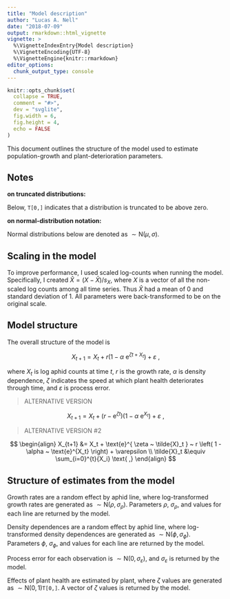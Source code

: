 ```yaml
---
title: "Model description"
author: "Lucas A. Nell"
date: "2018-07-09"
output: rmarkdown::html_vignette
vignette: >
  %\VignetteIndexEntry{Model description}
  %\VignetteEncoding{UTF-8}
  %\VignetteEngine{knitr::rmarkdown}
editor_options: 
  chunk_output_type: console
---
```


```r
knitr::opts_chunk$set(
  collapse = TRUE,
  comment = "#>",
  dev = "svglite", 
  fig.width = 6,
  fig.height = 4,
  echo = FALSE
)
```




This document outlines the structure of the model used to estimate population-growth
and plant-deterioration parameters.



## Notes

__on truncated distributions\:__

Below, `T[0,]` indicates that a distribution is truncated to be above zero.


__on normal-distribution notation\:__

Normal distributions below are denoted as $\sim \text{N}(\mu, \sigma)$.


## Scaling in the model

To improve performance, I used scaled log-counts when running the model.
Specifically, I created $\hat{X} = (X - \bar{X}) / s_X$,
where $X$ is a vector of all the non-scaled log counts among all time series.
Thus $\hat{X}$ had a mean of 0 and standard deviation of 1.
All parameters were back-transformed to be on the original scale.


## Model structure

The overall structure of the model is

$$
X_{t+1} = X_t + r \left( 1 - \alpha ~ \text{e}^{\zeta t + X_t} \right) + \varepsilon
\text{ ,}
$$

where $X_t$ is log aphid counts at time $t$,
$r$ is the growth rate,
$\alpha$ is density dependence,
$\zeta$ indicates the speed at which plant health deteriorates through time,
and
$\varepsilon$ is process error.


> ALTERNATIVE VERSION

$$
X_{t+1} = X_t + (r - \text{e}^{\zeta t}) \left( 1 - \alpha ~ \text{e}^{X_t} \right) + \varepsilon
\text{ ,}
$$

> ALTERNATIVE VERSION \#2

$$
\begin{align}
X_{t+1} &= X_t + \text{e}^{ \zeta ~ \tilde{X}_t } ~ r \left( 1 - \alpha ~ \text{e}^{X_t} \right) + \varepsilon \\
\tilde{X}_t &\equiv \sum_{i=0}^{t}{X_i}
\text{ ,}
\end{align}
$$



## Structure of estimates from the model

Growth rates are a random effect by aphid line, where log-transformed 
growth rates are generated as $\sim \text{N}(\rho, \sigma_{\rho})$.
Parameters $\rho$, $\sigma_\rho$, and values for each line are returned by the model.

Density dependences are a random effect by aphid line, where log-transformed 
density dependences are generated as $\sim \text{N}(\phi, \sigma_{\phi})$.
Parameters $\phi$, $\sigma_\phi$, and values for each line are returned by the model.

Process error for each observation is $\sim \text{N}(0, \sigma_{\varepsilon})$, and
$\sigma_{\varepsilon}$ is returned by the model.

Effects of plant health are estimated by plant, where $\zeta$ values
are generated as $\sim \text{N}(0, 1)\texttt{T[0,]}$.
A vector of $\zeta$ values is returned by the model.



